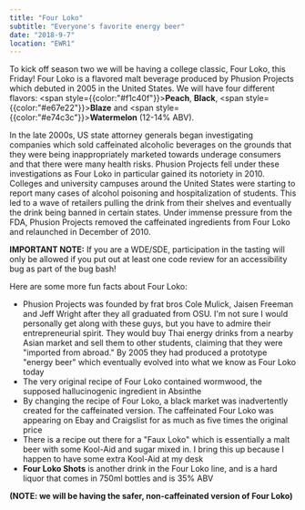 ```yaml
---
title: "Four Loko"
subtitle: "Everyone's favorite energy beer"
date: "2018-9-7"
location: "EWR1"
---
```


To kick off season two we will be having a college classic, Four Loko, this Friday! Four Loko is a flavored malt beverage produced by Phusion Projects which debuted in 2005 in the United States. We will have four different flavors: <span style={{color:"#f1c40f"}}>**Peach**</span>, **Black**, <span style={{color:"#e67e22"}}>**Blaze**</span> and <span style={{color:"#e74c3c"}}>**Watermelon**</span> (12-14% ABV).

In the late 2000s, US state attorney generals began investigating companies which sold caffeinated alcoholic beverages on the grounds that they were being inappropriately marketed towards underage consumers and that there were many health risks. Phusion Projects fell under these investigations as Four Loko in particular gained its notoriety in 2010. Colleges and university campuses around the United States were starting to report many cases of alcohol poisoning and hospitalization of students. This led to a wave of retailers pulling the drink from their shelves and eventually the drink being banned in certain states. Under immense pressure from the FDA, Phusion Projects removed the caffeinated ingredients from Four Loko and relaunched in December of 2010.


**IMPORTANT NOTE:** If you are a WDE/SDE, participation in the tasting will only be allowed if you put out at least one code review for an accessibility bug as part of the bug bash!


Here are some more fun facts about Four Loko:

* Phusion Projects was founded by frat bros Cole Mulick, Jaisen Freeman and Jeff Wright after they all graduated from OSU. I'm not sure I would personally get along with these guys, but you have to admire their entrepreneurial spirit. They would buy Thai energy drinks from a nearby Asian market and sell them to other students, claiming that they were "imported from abroad." By 2005 they had produced a prototype "energy beer" which eventually evolved into what we know as Four Loko today
* The very original recipe of Four Loko contained wormwood, the supposed hallucinogenic ingredient in Absinthe
* By changing the recipe of Four Loko, a black market was inadvertently created for the caffeinated version. The caffeinated Four Loko was appearing on Ebay and Craigslist for as much as five times the original price
* There is a recipe out there for a "Faux Loko" which is essentially a malt beer with some Kool-Aid and sugar mixed in. I bring this up because I happen to have some extra Kool-Aid at my desk
* **Four Loko Shots** is another drink in the Four Loko line, and is a hard liquor that comes in 750ml bottles and is 35% ABV

**(NOTE: we will be having the safer, non-caffeinated version of Four Loko)**
